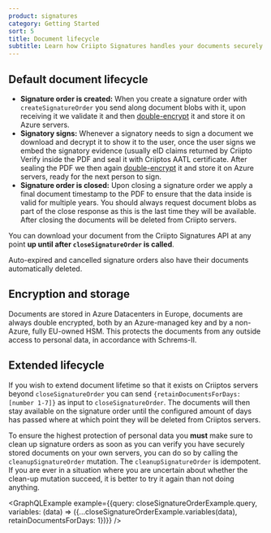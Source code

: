 ```yaml
---
product: signatures
category: Getting Started
sort: 5
title: Document lifecycle
subtitle: Learn how Criipto Signatures handles your documents securely and safely.
---
```


## Default document lifecycle

- **Signature order is created:** When you create a signature order with `createSignatureOrder` you send along document blobs with it,
upon receiving it we validate it and then [double-encrypt](#encryption-and-storage) it and store it on Azure servers.
- **Signatory signs:** Whenever a signatory needs to sign a document we download and decrypt it to show it to the user,
once the user signs we embed the signatory evidence (usually eID claims returned by Criipto Verify inside the PDF and seal it with Criiptos AATL certificate.
After sealing the PDF we then again [double-encrypt](#encryption-and-storage) it and store it on Azure servers, ready for the next person to sign.
- **Signature order is closed:** Upon closing a signature order we apply a final document timestamp to the PDF to ensure that the data inside is valid for multiple years.
You should always request document blobs as part of the close response as this is the last time they will be available. After closing the documents will be deleted from Criipto servers.

You can download your document from the Criipto Signatures API at any point **up until after `closeSignatureOrder` is called**.

Auto-expired and cancelled signature orders also have their documents automatically deleted.

## Encryption and storage

Documents are stored in Azure Datacenters in Europe, documents are always double encrypted, both by an Azure-managed key and by a non-Azure, fully EU-owned HSM.
This protects the documents from any outside access to personal data, in accordance with Schrems-II.

## Extended lifecycle

If you wish to extend document lifetime so that it exists on Criiptos servers beyond `closeSignatureOrder` you can send `{retainDocumentsForDays: [number 1-7]}` as input to `closeSignatureOrder`.
The documents will then stay available on the signature order until the configured amount of days has passed where at which point they will be deleted from Criiptos servers.

To ensure the highest protection of personal data you **must** make sure to clean up signature orders as soon as you can verify you have securely stored documents on your own servers, you can do so by calling the `cleanupSignatureOrder` mutation.
The `cleanupSignatureOrder` is idempotent. If you are ever in a situation where you are uncertain about whether the clean-up mutation succeed, it is better to try it again than not doing anything.


<GraphQLExample example={{query: closeSignatureOrderExample.query, variables: (data) => ({...closeSignatureOrderExample.variables(data), retainDocumentsForDays: 1})}} />
